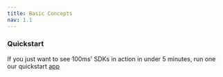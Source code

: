 ```yaml
---
title: Basic Concepts
nav: 1.1
---
```


<Content alias="basics" />

### Quickstart

If you just want to see 100ms' SDKs in action in under 5 minutes, run one our quickstart [app](/docs/flutter/v2/guides/quickstart)
